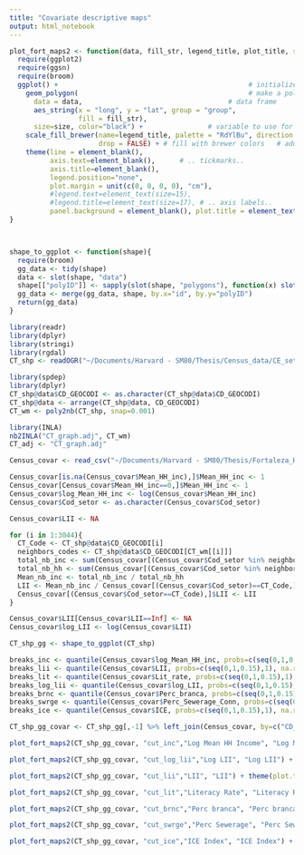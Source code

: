 ```yaml
---
title: "Covariate descriptive maps"
output: html_notebook
---
```


```r
plot_fort_maps2 <- function(data, fill_str, legend_title, plot_title, size=0.1){
  require(ggplot2)
  require(ggsn)
  require(broom)
  ggplot() +                                               # initialize ggplot object
    geom_polygon(                                          # make a polygon
      data = data,                                    # data frame
      aes_string(x = "long", y = "lat", group = "group",                # coordinates, and group them by polygons
                 fill = fill_str),
      size=size, color="black") +                # variable to use for filling
    scale_fill_brewer(name=legend_title, palette = "RdYlBu", direction = -1,
                      drop = FALSE) + # fill with brewer colors   # add title
    theme(line = element_blank(),
          axis.text=element_blank(),      # .. tickmarks..
          axis.title=element_blank(),
          legend.position="none",
          plot.margin = unit(c(0, 0, 0, 0), "cm"),
          #legend.text=element_text(size=15),
          #legend.title=element_text(size=17), # .. axis labels..
          panel.background = element_blank(), plot.title = element_text(size=5)) + ggtitle(plot_title)
}



shape_to_ggplot <- function(shape){
  require(broom)
  gg_data <- tidy(shape)
  data <- slot(shape, "data")
  shape[["polyID"]] <- sapply(slot(shape, "polygons"), function(x) slot(x, "ID"))
  gg_data <- merge(gg_data, shape, by.x="id", by.y="polyID")
  return(gg_data)
}
```


```r
library(readr)
library(dplyr)
library(stringi)
library(rgdal)
CT_shp <- readOGR("~/Documents/Harvard - SM80/Thesis/Census_data/CE_setores_censitarios_shape/", "Corrected_CTs", use_iconv = TRUE, encoding = "latin1")
```

```r
library(spdep)
library(dplyr)
CT_shp@data$CD_GEOCODI <- as.character(CT_shp@data$CD_GEOCODI)
CT_shp@data <- arrange(CT_shp@data, CD_GEOCODI)
CT_wm <- poly2nb(CT_shp, snap=0.001)
```

```r
library(INLA)
nb2INLA("CT_graph.adj", CT_wm)
CT_adj <- "CT_graph.adj"
```

```r
Census_covar <- read_csv("~/Documents/Harvard - SM80/Thesis/Fortaleza_Hom_RGit/Census_data/census_covariates_Fortaleza_01_03_19.csv")

Census_covar[is.na(Census_covar$Mean_HH_inc),]$Mean_HH_inc <- 1
Census_covar[Census_covar$Mean_HH_inc==0,]$Mean_HH_inc <- 1
Census_covar$log_Mean_HH_inc <- log(Census_covar$Mean_HH_inc)
Census_covar$Cod_setor <- as.character(Census_covar$Cod_setor)

Census_covar$LII <- NA

for (i in 1:3044){
  CT_Code <- CT_shp@data$CD_GEOCODI[i]
  neighbors_codes <- CT_shp@data$CD_GEOCODI[CT_wm[[i]]]
  total_nb_inc <- sum(Census_covar[(Census_covar$Cod_setor %in% neighbors_codes),]$Total_HH_inc_in_CT, na.rm = TRUE)
  total_nb_hh <- sum(Census_covar[(Census_covar$Cod_setor %in% neighbors_codes),]$Total_no_HH_in_CT, na.rm = TRUE)
  Mean_nb_inc <- total_nb_inc / total_nb_hh
  LII <- Mean_nb_inc / Census_covar[(Census_covar$Cod_setor)==CT_Code,]$Mean_HH_inc
  Census_covar[(Census_covar$Cod_setor==CT_Code),]$LII <- LII
}

Census_covar$LII[Census_covar$LII==Inf] <- NA 
Census_covar$log_LII <- log(Census_covar$LII)
```
```r
CT_shp_gg <- shape_to_ggplot(CT_shp)
```

```r
breaks_inc <- quantile(Census_covar$log_Mean_HH_inc, probs=c(seq(0,1,0.15),1), na.rm = TRUE)
breaks_lii <- quantile(Census_covar$LII, probs=c(seq(0,1,0.15),1), na.rm = TRUE)
breaks_lit <- quantile(Census_covar$Lit_rate, probs=c(seq(0,1,0.15),1), na.rm = TRUE)
breaks_log_lii <- quantile(Census_covar$log_LII, probs=c(seq(0,1,0.15),1), na.rm = TRUE)
breaks_brnc <- quantile(Census_covar$Perc_branca, probs=c(seq(0,1,0.15),1), na.rm = TRUE)
breaks_swrge <- quantile(Census_covar$Perc_Sewerage_Conn, probs=c(seq(0,1,0.15),1), na.rm = TRUE)
breaks_ice <- quantile(Census_covar$ICE, probs=c(seq(0,1,0.15),1), na.rm = TRUE)

CT_shp_gg_covar <- CT_shp_gg[,-1] %>% left_join(Census_covar, by=c("CD_GEOCODI"="Cod_setor")) %>% mutate(cut_inc=cut(log_Mean_HH_inc, breaks=breaks_inc, include.lowest=TRUE), cut_lii=cut(LII, breaks=breaks_lii, include.lowest=TRUE), cut_brnc=cut(Perc_branca, breaks=breaks_brnc, include.lowest=TRUE), cut_swrge=cut(Perc_Sewerage_Conn, breaks=breaks_swrge, include.lowest=TRUE), cut_ice=cut(ICE, breaks=breaks_ice, include.lowest=TRUE), cut_log_lii=cut(log_LII, breaks=breaks_log_lii, include.lowest=TRUE), cut_lit=cut(Lit_rate, breaks=breaks_lit, include.lowest=TRUE))

```

```r
plot_fort_maps2(CT_shp_gg_covar, "cut_inc","Log Mean HH Income", "Log Mean HH Income") + theme(plot.title = element_text(size=10), legend.position = "right") + scale_fill_brewer(name="Log Mean HH Income", palette = "RdYlBu", direction=1, drop = FALSE)

plot_fort_maps2(CT_shp_gg_covar, "cut_log_lii","Log LII", "Log LII") + theme(plot.title = element_text(size=10), legend.position = "right") 

plot_fort_maps2(CT_shp_gg_covar, "cut_lii","LII", "LII") + theme(plot.title = element_text(size=10), legend.position = "right") 

plot_fort_maps2(CT_shp_gg_covar, "cut_lit","Literacy Rate", "Literacy Rate") + theme(plot.title = element_text(size=10), legend.position = "right") + scale_fill_brewer(name="Literacy Rate", palette = "RdYlBu", direction=1, drop = FALSE)

plot_fort_maps2(CT_shp_gg_covar, "cut_brnc","Perc branca", "Perc branca") + theme(plot.title = element_text(size=10), legend.position = "right") + scale_fill_brewer(name="Perc branca", palette = "RdYlBu", direction=1, drop = FALSE)

plot_fort_maps2(CT_shp_gg_covar, "cut_swrge","Perc Sewerage", "Perc Sewerage") + theme(plot.title = element_text(size=10), legend.position = "right") + scale_fill_brewer(name="Perc Sewerage", palette = "RdYlBu", direction=1, drop = FALSE)

plot_fort_maps2(CT_shp_gg_covar, "cut_ice","ICE Index", "ICE Index") + theme(plot.title = element_text(size=10), legend.position = "right") + scale_fill_brewer(name="ICE Index", palette = "RdYlBu", direction=1, drop = FALSE)

```

```r

```

